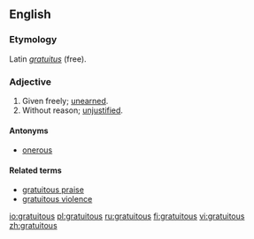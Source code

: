 ==English==

===Etymology===
Latin ''[[gratuitus]]'' (free).

===Adjective===
{{en-adj}}

# Given freely; [[unearned]].
# Without reason; [[unjustified]].

====Antonyms====
*[[onerous]]

====Related terms====
* [[gratuitous praise]]
* [[gratuitous violence]]

[[io:gratuitous]]
[[pl:gratuitous]]
[[ru:gratuitous]]
[[fi:gratuitous]]
[[vi:gratuitous]]
[[zh:gratuitous]]
